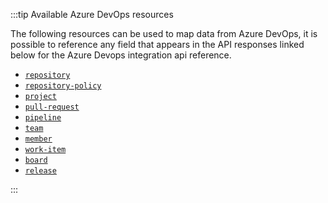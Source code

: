 :::tip Available Azure DevOps resources

The following resources can be used to map data from Azure DevOps, it is possible to reference any field that appears in the API responses linked below for the Azure Devops integration api reference.

- [`repository`](https://learn.microsoft.com/en-us/rest/api/azure/devops/git/repositories/list?view=azure-devops-rest-7.2&tabs=HTTP#gitrepository)
- [`repository-policy`](https://learn.microsoft.com/en-us/rest/api/azure/devops/git/policy-configurations/get?view=azure-devops-rest-7.1#policyconfiguration)
- [`project`](https://learn.microsoft.com/en-us/rest/api/azure/devops/core/projects/list?view=azure-devops-rest-7.1&tabs=HTTP#teamprojectreference)
- [`pull-request`](https://learn.microsoft.com/en-us/rest/api/azure/devops/git/pull-requests/get-pull-requests?view=azure-devops-rest-7.1&tabs=HTTP#gitpullrequest)
- [`pipeline`](https://learn.microsoft.com/en-us/rest/api/azure/devops/pipelines/pipelines/list?view=azure-devops-rest-7.2#pipeline)
- [`team`](https://learn.microsoft.com/en-us/rest/api/azure/devops/core/teams/get-all-teams?view=azure-devops-rest-7.1&tabs=HTTP#webapiteam)
- [`member`](https://learn.microsoft.com/en-us/rest/api/azure/devops/core/teams/get-team-members-with-extended-properties?view=azure-devops-rest-7.1&tabs=HTTP#teammember)
- [`work-item`](https://learn.microsoft.com/en-us/rest/api/azure/devops/wit/wiql/query-by-wiql?view=azure-devops-rest-7.1&tabs=HTTP)
- [`board`](https://learn.microsoft.com/en-us/rest/api/azure/devops/work/boards/list?view=azure-devops-rest-7.1)
- [`release`](https://learn.microsoft.com/en-us/rest/api/azure/devops/release/releases?view=azure-devops-rest-7.1)


:::
